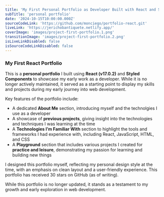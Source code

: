 ```yaml
---
title: 'My First Personal Portfolio as Developer Built with React and Styled Components'
subTitle: 'personal portfolio'
date: '2024-10-15T10:00:00.000Z'
sourceCodeLink: 'https://github.com/monciego/portfolio-react.git'
liveLink: 'https://jerichobantiquete.netlify.app/'
coverImage: 'images/project-first-portfolio.1.png'
transitionImage: 'images/project-first-portfolio.2.png'
isLiveLinkDisabled: false
isSourceCodeLinkDisabled: false
---
```


### My First React Portfolio

This is a **personal portfolio** I built using **React (v17.0.2)** and **Styled Components** to showcase my early work as a developer. While it is no longer actively maintained, it served as a starting point to display my skills and projects during my early journey into web development.

Key features of the portfolio include:

- A dedicated **About Me** section, introducing myself and the technolgies I use as a developer
- A showcase of **previous projects**, giving insight into the technologies and techniques I was learning at the time
- A **Technologies I’m Familiar With** section to highlight the tools and frameworks I had experience with, including React, JavaScript, HTML, and CSS
- A **Playground** section that includes various projects I created for **practice and leisure**, demonstrating my passion for learning and building new things

I designed this portfolio myself, reflecting my personal design style at the time, with an emphasis on clean layout and a user-friendly experience. This portfolio has received 30 stars on GitHub (as of writing).

While this portfolio is no longer updated, it stands as a testament to my growth and early exploration in web development.
